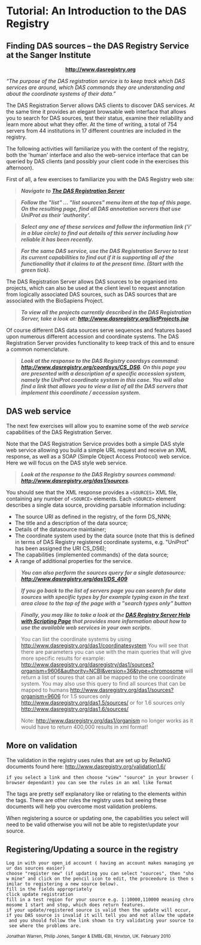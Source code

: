 =Tutorial: An Introduction to the DAS Registry=

==Finding DAS sources – the DAS Registry Service at the Sanger Institute==

<center>'''http://www.dasregistry.org'''</center>

''“The purpose of the DAS registration service is to keep track which DAS services are around, which DAS commands they are understanding and about the coordinate systems of their data.”''

The DAS Registration Server allows DAS clients to discover DAS services.  At the same time it provides an elegant browsable web interface that allows you to search for DAS sources, test their status, examine their reliability and learn more about what they offer.  At the time of writing, a total of 754 servers from 44 institutions in 17 different countries are included in the registry.

The following activities will familiarize you with the content of the registry, both the 'human' interface and also the web-service interface that can be queried by DAS clients (and possibly your client code in the exercises this afternoon).

First of all, a few exercises to familiarize you with the DAS Registry web site:

<blockquote> 
'''''Navigate to [http://www.dasregistry.org The DAS Registration Server]'''''
</blockquote>

<blockquote>
'''''Follow the "list" ... "list sources" menu item at the top of this page.  On the resulting page, find all DAS annotation servers that use UniProt as their 'authority'.'''''
</blockquote>

<blockquote>
'''''Select any one of these services and follow the information link ('i' in a blue circle) to find out details of this server including how reliable it has been recently.'''''
</blockquote>

<blockquote>
'''''For the same DAS service, use the DAS Registration Server to test its current capabilities to find out if it is supporting all of the functionality that it claims to at the present time. (Start with the green tick).'''''
</blockquote>

The DAS Registration Server allows DAS sources to be organised into projects, which can also be used at the client level to request annotation from logically associated DAS sources, such as DAS sources that are associated with the BioSapiens Project.

<blockquote>
'''''To view all the projects currently described in the DAS Registration Server, take a look at: http://www.dasregistry.org/listProjects.jsp'''''
</blockquote>

Of course different DAS data sources serve sequences and features based upon numerous different accession and coordinate systems.  The DAS Registration Server provides functionality to keep track of this and to ensure a common nomenclature.

<blockquote>
'''''Look at the response to the DAS Registry coordsys command: http://www.dasregistry.org/coordsys/CS_DS6.  On this page you are presented with a description of a specific accession system, namely the UniProt coordinate system in this case.  You will also find a link that allows you to view a list of all the DAS servers that implement this coordinate / accession system.'''''
</blockquote>

== DAS web service ==

The next few exercises will allow you to examine some of the ''web service'' capabilities of the DAS Registration Server.  

Note that the DAS Registration Service provides both a simple DAS style web service allowing you build a simple URL request and receive an XML response, as well as a SOAP (Simple Object Access Protocol) web service.  Here we will focus on the DAS style web service. 


<blockquote>
'''''Look at the response to the DAS Registry sources command: http://www.dasregistry.org/das1/sources.'''''
</blockquote>

You should see that the XML response provides a <tt>&lt;SOURCES&gt;</tt> XML file, containing any number of <tt>&lt;SOURCE&gt;</tt> elements.  Each <tt>&lt;SOURCE&gt;</tt> element describes a single data source, providing parsable information including:

* The source URI as defined in the registry, of the form DS_NNN;
* The title and a description of the data source;
* Details of the datasource maintainer;
* The coordinate system used by the data source (note that this is defined in terms of DAS Registry registered coordinate systems, e.g. "UniProt" has been assigned the URI CS_DS6);
* The capabilities (implemented commands) of the data source;
* A range of additional properties for the service.

<blockquote>
'''''You can also perform the sources query for a single datasource: http://www.dasregistry.org/das1/DS_409'''''
</blockquote>

<blockquote>
'''''If you go back to the list of servers page you can search for data sources with specific types by for example typing exon in the text area close to the top of the page with a "search types only" button'''''
</blockquote>

<blockquote>
'''''Finally, you may like to take a look at the [http://www.dasregistry.org/help_scripting.jsp DAS Registry Server Help with Scripting Page] that provides more information about how to use the available web services in your own scripts.'''''
</blockquote>
<blockquote>
You can list the coordinate systems by using http://www.dasregistry.org/das1/coordinatesystem
You will see that there are parameters you can use with the main queries that will give more specific results for example:
http://www.dasregistry.org/dasregistry/das1/sources?organism=9606&authority=NCBI&version=36&type=chromosome
will return a list of soures that can all be mapped to the one coordinate system.
You may also use this query to find all sources that can be mapped to humans http://www.dasregistry.org/das1/sources?organism=9606
for 1.5 sources only http://www.dasregistry.org/das1.5/sources/ or for 1.6 sources only http://www.dasregistry.org/das1.6/sources/ 

Note: http://www.dasregistry.org/das1/organism no longer works as it would have to return 400,000 results in xml format!
</blockquote>

==More on validation==

The validation in the registry uses rules that are set up by RelaxNG documents found here:
http://www.dasregistry.org/validation1.6/
 if you select a link and then choose "view" "source" in your browser (browser dependant) you can see the rules in an xml like format
The tags are pretty self explanatory like <zeroOrMore> or <optional> relating to the elements within the tags.
There are other rules the registry uses but seeing these documents will help you overcome most validation problems.

When registering a source or updating one, the capabilities you select will need to be valid otherwise you will not be able to register/update your source.

==Registering/Updating a source in the registry==

 Log in with your open_id account ( having an account makes managing your das sources easier)
 choose "register new" (if updating you can select "sources", then "show mine" and click on the pencil icon to edit, the proceedure is then similar to registering a new source below).
 fill in the fields appropriately
 click update registration
 fill in a test region for your source e.g. 1:10000,110000 meaning chromosome 1 start and stop, which does return features.
 if your update/registered source is valid then the update will occur, if you DAS source is invalid it will tell you and not allow the update and you should follow the link shown to try validating your source to see where the problems are.




<small>Jonathan Warren, Philip Jones, Sanger & EMBL-EBI, Hinxton, UK. February 2010</small>